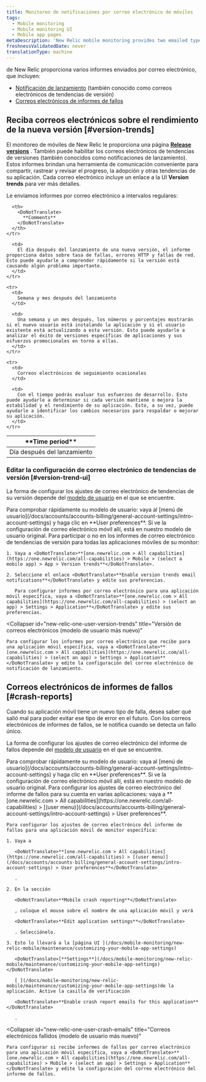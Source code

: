 ```yaml
---
title: Monitoreo de notificaciones por correo electrónico de móviles
tags:
  - Mobile monitoring
  - Mobile monitoring UI
  - Mobile app pages
metaDescription: 'New Relic mobile monitoring provides two emailed types of reports: version trend emails (aka release notifications) and crash report emails.'
freshnessValidatedDate: never
translationType: machine
---
```


<InlinePopover type="mobile"/>de New Relic proporciona varios informes enviados por correo electrónico, que incluyen:

* [Notificación de lanzamiento](#version-trends) (también conocido como correos electrónicos de tendencias de versión)
* [Correos electrónicos de informes de fallos](#crash-reports)

## Reciba correos electrónicos sobre el rendimiento de la nueva versión [#version-trends]

El monitoreo de móviles de New Relic le proporciona una página [<DoNotTranslate>**Release versions**</DoNotTranslate>](/docs/mobile-monitoring/mobile-monitoring-ui/mobile-app-pages/release-versions-page) . También puede habilitar los correos electrónicos de tendencias de versiones (también conocidos como notificaciones de lanzamiento). Estos informes brindan una herramienta de comunicación conveniente para compartir, rastrear y revisar el progreso, la adopción y otras tendencias de su aplicación. Cada correo electrónico incluye un enlace a la UI <DoNotTranslate>**Version trends**</DoNotTranslate> para ver más detalles.

Le enviamos informes por correo electrónico a intervalos regulares:

<table>
  <thead>
    <tr>
      <th style={{ width: "200px" }}>
        <DoNotTranslate>
          **Time period**
        </DoNotTranslate>
      </th>

      <th>
        <DoNotTranslate>
          **Comments**
        </DoNotTranslate>
      </th>
    </tr>
  </thead>

  <tbody>
    <tr>
      <td>
        Día después del lanzamiento
      </td>

      <td>
        El día después del lanzamiento de una nueva versión, el informe proporciona datos sobre tasa de fallas, errores HTTP y fallas de red. Esto puede ayudarle a comprender rápidamente si la versión está causando algún problema importante.
      </td>
    </tr>

    <tr>
      <td>
        Semana y mes después del lanzamiento
      </td>

      <td>
        Una semana y un mes después, los números y porcentajes mostrarán si el nuevo usuario está instalando la aplicación y si el usuario existente está actualizando a esta versión. Esto puede ayudarle a analizar el éxito de versiones específicas de aplicaciones y sus esfuerzos promocionales en torno a ellas.
      </td>
    </tr>

    <tr>
      <td>
        Correos electrónicos de seguimiento ocasionales
      </td>

      <td>
        Con el tiempo podrás evaluar tus esfuerzos de desarrollo. Esto puede ayudarle a determinar si cada versión mantiene o mejora la estabilidad y el rendimiento de su aplicación. Esto, a su vez, puede ayudarle a identificar los cambios necesarios para respaldar o mejorar su aplicación.
      </td>
    </tr>
  </tbody>
</table>

### Editar la configuración de correo electrónico de tendencias de versión [#version-trend-ui]

La forma de configurar los ajustes de correo electrónico de tendencias de su versión depende del [modelo de usuario](/docs/accounts/original-accounts-billing/original-users-roles/overview-user-models) en el que se encuentre.

<Callout variant="tip">
  Para comprobar rápidamente su modelo de usuario: vaya al [menú de usuario](/docs/accounts/accounts-billing/general-account-settings/intro-account-settings) y haga clic en <DoNotTranslate>**User preferences**</DoNotTranslate>. Si ve la configuración de correo electrónico móvil allí, está en nuestro modelo de usuario original.
</Callout>

<CollapserGroup>
  <Collapser
    id="original-user-version-trends"
    title="Versión de correos electrónicos (modelo de usuario original)"
  >
    Para participar o no en los informes de correo electrónico de tendencias de versión para todas las aplicaciones móviles de su monitor:

    1. Vaya a <DoNotTranslate>**[one.newrelic.com > All capabilities](https://one.newrelic.com/all-capabilities) > Mobile > (select a mobile app) > App > Version trends**</DoNotTranslate>.

    2. Seleccione el enlace <DoNotTranslate>**Enable version trends email notifications**</DoNotTranslate> y edite sus preferencias.

       Para configurar informes por correo electrónico para una aplicación móvil específica, vaya a <DoNotTranslate>**[one.newrelic.com > All capabilities](https://one.newrelic.com/all-capabilities) > (select an app) > Settings > Application**</DoNotTranslate> y edite sus preferencias.
  </Collapser>

  <Collapser
    id="new-relic-one-user-version-trends"
    title="Versión de correos electrónicos (modelo de usuario más nuevo)"
  >
    Para configurar los informes por correo electrónico que recibe para una aplicación móvil específica, vaya a <DoNotTranslate>**[one.newrelic.com > All capabilities](https://one.newrelic.com/all-capabilities) > (select an app) > Settings > Application**</DoNotTranslate> y edite la configuración del correo electrónico de notificación de lanzamiento.
  </Collapser>
</CollapserGroup>

## Correos electrónicos de informes de fallos [#crash-reports]

Cuando su aplicación móvil tiene un nuevo tipo de falla, desea saber qué salió mal para poder evitar ese tipo de error en el futuro. Con los correos electrónicos de informes de fallos, se le notifica cuando se detecta un fallo único.

La forma de configurar los ajustes de correo electrónico del informe de fallos depende del [modelo de usuario](/docs/accounts/original-accounts-billing/original-users-roles/overview-user-models) en el que se encuentre.

<Callout variant="tip">
  Para comprobar rápidamente su modelo de usuario: vaya al [menú de usuario](/docs/accounts/accounts-billing/general-account-settings/intro-account-settings) y haga clic en <DoNotTranslate>**User preferences**</DoNotTranslate>. Si ve la configuración de correo electrónico móvil allí, está en nuestro modelo de usuario original.
</Callout>

<CollapserGroup>
  <Collapser
    id="original-user-crash-emails"
    title="Correos electrónicos fallidos (modelo de usuario original)"
  >
    Para configurar los ajustes de correo electrónico del informe de fallos para su cuenta en varias aplicaciones: vaya a <DoNotTranslate>**[one.newrelic.com > All capabilities](https://one.newrelic.com/all-capabilities) > [(user menu)](/docs/accounts/accounts-billing/general-account-settings/intro-account-settings) > User preferences**</DoNotTranslate>.

    Para configurar los ajustes de correo electrónico del informe de fallos para una aplicación móvil de monitor específica:

    1. Vaya a

       <DoNotTranslate>**[one.newrelic.com > All capabilities](https://one.newrelic.com/all-capabilities) > [(user menu)](/docs/accounts/accounts-billing/general-account-settings/intro-account-settings) > User preferences**</DoNotTranslate>

       .

    2. En la sección

       <DoNotTranslate>**Mobile crash reporting**</DoNotTranslate>

       , coloque el mouse sobre el nombre de una aplicación móvil y verá

       <DoNotTranslate>**Edit application settings**</DoNotTranslate>

       . Selecciónelo.

    3. Esto lo llevará a la [página UI ](/docs/mobile-monitoring/new-relic-mobile/maintenance/customizing-your-mobile-app-settings)

       <DoNotTranslate>[**Settings**](/docs/mobile-monitoring/new-relic-mobile/maintenance/customizing-your-mobile-app-settings)</DoNotTranslate>

       [ ](/docs/mobile-monitoring/new-relic-mobile/maintenance/customizing-your-mobile-app-settings)de la aplicación. Active la casilla de verificación

       <DoNotTranslate>**Enable crash report emails for this application**</DoNotTranslate>

       .
  </Collapser>

  <Collapser
    id="new-relic-one-user-crash-emails"
    title="Correos electrónicos fallidos (modelo de usuario más nuevo)"
  >
    Para configurar si recibe informes de fallos por correo electrónico para una aplicación móvil específica, vaya a <DoNotTranslate>**[one.newrelic.com > All capabilities](https://one.newrelic.com/all-capabilities) > Mobile > (select an app) > Settings > Application**</DoNotTranslate> y edite la configuración del correo electrónico del informe de fallos.
  </Collapser>
</CollapserGroup>